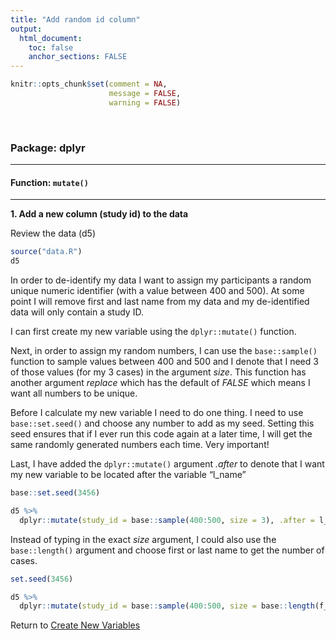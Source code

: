 ```yaml
---
title: "Add random id column"
output: 
  html_document:
    toc: false
    anchor_sections: FALSE
---
```


```r
knitr::opts_chunk$set(comment = NA,
                      message = FALSE,
                      warning = FALSE)
```

<br>


### Package: dplyr

---

#### Function: `mutate()`

---

**1\. Add a new column (study id) to the data**

Review the data (d5)

```r

source("data.R")
d5

```


In order to de-identify my data I want to assign my participants a random unique numeric identifier (with a value between 400 and 500). At some point I will remove first and last name from my data and my de-identified data will only contain a study ID. 

I can first create my new variable using the `dplyr::mutate()` function.

Next, in order to assign my random numbers, I can use the `base::sample()` function to sample values between 400 and 500 and I denote that I need 3 of those values (for my 3 cases) in the argument *size*. This function has another argument *replace* which has the default of *FALSE* which means I want all numbers to be unique.

Before I calculate my new variable I need to do one thing. I need to use `base::set.seed()` and choose any number to add as my seed. Setting this seed ensures that if I ever run this code again at a later time, I will get the same randomly generated numbers each time. Very important!

Last, I have added the `dplyr::mutate()` argument *.after* to denote that I want my new variable to be located after the variable "l_name"


```r

base::set.seed(3456)

d5 %>% 
  dplyr::mutate(study_id = base::sample(400:500, size = 3), .after = l_name)


```

Instead of typing in the exact *size* argument, I could also use the `base::length()` argument and choose first or last name to get the number of cases.

```r

set.seed(3456)

d5 %>% 
  dplyr::mutate(study_id = base::sample(400:500, size = base::length(f_name)), .after = l_name)


```


Return to [Create New Variables](https://github.com/Cghlewis/data-wrangling-functions/wiki/Create New Variables)
